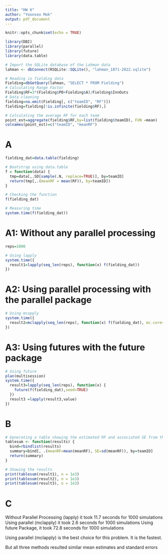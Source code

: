 ```yaml
---
title: "HW 6"
author: "Yoonseo Mok"
output: pdf_document
---
```


```r
knitr::opts_chunk$set(echo = TRUE)
```

```r
library(DBI)     
library(parallel)
library(future)
library(data.table)
```

```r
# Import the SQLite database of the Lahman data
lahman <- dbConnect(RSQLite::SQLite(), "lahman_1871-2022.sqlite")

# Reading in fielding data
Fielding=dbGetQuery(lahman, "SELECT * FROM Fielding")
# Calculating Range Factor
Fielding$RF=3*(Fielding$PO+Fielding$A)/Fielding$InnOuts
# Data cleaning
fielding=na.omit(Fielding[, c("teamID", "RF")])
fielding=fielding[!is.infinite(fielding$RF),]

# Calculating the average RF for each team
point_est=aggregate(fielding$RF,by=list(fielding$teamID), FUN =mean)
colnames(point_est)=c("teamID", "meanRF")
```

# A
```r
fielding_dat=data.table(fielding)

# Bootstrap using data.table
f = function(data) {
  tmp=data[,.SD[sample(.N, replace=TRUE)], by=teamID]
  return(tmp[,.(meanRF = mean(RF)), by=teamID])
}

# Checking the function
f(fielding_dat)

# Measuring time
system.time(f(fielding_dat))
```

# A1: Without any parallel processing
```r
reps=1000

# Using lapply
system.time({
  result1=lapply(seq_len(reps), function(x) f(fielding_dat))
})
```

# A2: Using parallel processing with the parallel package
```r
# Using mcapply 
system.time({
  result2=mclapply(seq_len(reps), function(x) f(fielding_dat), mc.cores=5)
})
```

# A3: Using futures with the future package
```r
# Using future
plan(multisession)
system.time({
  result3=lapply(seq_len(reps), function(x) {
    future(f(fielding_dat),seed=TRUE)
  })
  result3 =lapply(result3,value)
})
```

# B 
```r
# Generating a table showing the estimated RF and associated SE from the three approaches.
tablesum <- function(results) {
  bind=rbindlist(results)
  summary=bind[, .(meanRF=mean(meanRF), SE=sd(meanRF)), by=teamID]
  return(summary)
}

# Showing the results
print(tablesum(result1), n = 1e3)
print(tablesum(result2), n = 1e3)
print(tablesum(result3), n = 1e3)
```

# C
Without Parallel Processing (lapply) it took 11.7 seconds for 1000 simulations
Using parallel (mclapply) it took 2.6 seconds for 1000 simulations
Using future Package, it took 72.8 seconds for 1000 simulations

Using parallel (mclapply) is the best choice for this problem. It is the fastest.

But all three methods resulted similar mean estimates and standard errors